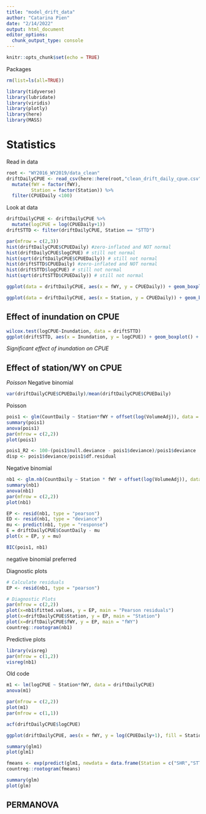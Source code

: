 ```yaml
---
title: "model_drift_data"
author: "Catarina Pien"
date: "2/14/2022"
output: html_document
editor_options: 
  chunk_output_type: console
---
```


```r
knitr::opts_chunk$set(echo = TRUE)
```

Packages
```r
rm(list=ls(all=TRUE))

library(tidyverse)
library(lubridate)
library(viridis)
library(plotly)
library(here)
library(MASS)
```

# Statistics

Read in data
```r
root <- "WY2016_WY2019/data_clean"
driftDailyCPUE <- read_csv(here::here(root,"clean_drift_daily_cpue.csv")) %>%
  mutate(fWY = factor(fWY),
         Station = factor(Station)) %>%
  filter(CPUEDaily <100)
```

Look at data
```r
driftDailyCPUE <- driftDailyCPUE %>%
  mutate(logCPUE = log(CPUEDaily+1))
driftSTTD <- filter(driftDailyCPUE, Station == "STTD")
```

```r
par(mfrow = c(2,3))
hist(driftDailyCPUE$CPUEDaily) #zero-inflated and NOT normal
hist(driftDailyCPUE$logCPUE) # still not normal
hist(sqrt(driftDailyCPUE$CPUEDaily)) # still not normal
hist(driftSTTD$CPUEDaily) #zero-inflated and NOT normal
hist(driftSTTD$logCPUE) # still not normal
hist(sqrt(driftSTTD$CPUEDaily)) # still not normal

ggplot(data = driftDailyCPUE, aes(x = fWY, y = CPUEDaily)) + geom_boxplot(aes(fill = Station)) + theme_bw() + scale_fill_viridis(discrete = TRUE)

ggplot(data = driftDailyCPUE, aes(x = Station, y = CPUEDaily)) + geom_boxplot(aes(fill = fWY)) + theme_bw() + scale_fill_viridis(discrete = TRUE)
```

## Effect of inundation on CPUE
```r
wilcox.test(logCPUE~Inundation, data = driftSTTD)
ggplot(driftSTTD, aes(x = Inundation, y = logCPUE)) + geom_boxplot() + theme_bw()
```
*Significant effect of inundation on CPUE*

## Effect of station/WY on CPUE
*Poisson
*Negative binomial

```r
var(driftDailyCPUE$CPUEDaily)/mean(driftDailyCPUE$CPUEDaily)
```

Poisson
```r
pois1 <- glm(CountDaily ~ Station*fWY + offset(log(VolumeAdj)), data = driftDailyCPUE, family = "poisson")
summary(pois1)
anova(pois1)
par(mfrow = c(2,2))
plot(pois1)

pois1_R2 <- 100-(pois1$null.deviance - pois1$deviance)/pois1$deviance
disp <- pois1$deviance/pois1$df.residual
```

Negative binomial
```r
nb1 <- glm.nb(CountDaily ~ Station * fWY + offset(log(VolumeAdj)), data = driftDailyCPUE, link = "log")
summary(nb1)
anova(nb1)
par(mfrow = c(2,2))
plot(nb1)

EP <- resid(nb1, type = "pearson")
ED <- resid(nb1, type = "deviance")
mu <- predict(nb1, type = "response")
E = driftDailyCPUE$CountDaily - mu
plot(x = EP, y = mu)
```

```r
BIC(pois1, nb1)
```
negative binomial preferred


Diagnostic plots
```r
# Calculate residuals
EP <- resid(nb1, type = "pearson")

# Diagnostic Plots
par(mfrow = c(2,2))
plot(x=nb1$fitted.values, y = EP, main = "Pearson residuals")
plot(x=driftDailyCPUE$Station, y = EP, main = "Station")
plot(x=driftDailyCPUE$fWY, y = EP, main = "fWY")
countreg::rootogram(nb1)
```

Predictive plots
```r
library(visreg)
par(mfrow = c(1,2))
visreg(nb1)
```

Old code
```r
m1 <- lm(logCPUE ~ Station*fWY, data = driftDailyCPUE)
anova(m1)

par(mfrow = c(2,2))
plot(m1)
par(mfrow = c(1,1))

acf(driftDailyCPUE$logCPUE)

ggplot(driftDailyCPUE, aes(x = fWY, y = log(CPUEDaily+1), fill = Station)) + geom_col()

summary(glm1)
plot(glm1)

fmeans <- exp(predict(glm1, newdata = data.frame(Station = c("SHR","STTD"), fWY = c("2017", "2018", "2019"))))
countreg::rootogram(fmeans)

summary(glm)
plot(glm)
```


## PERMANOVA
